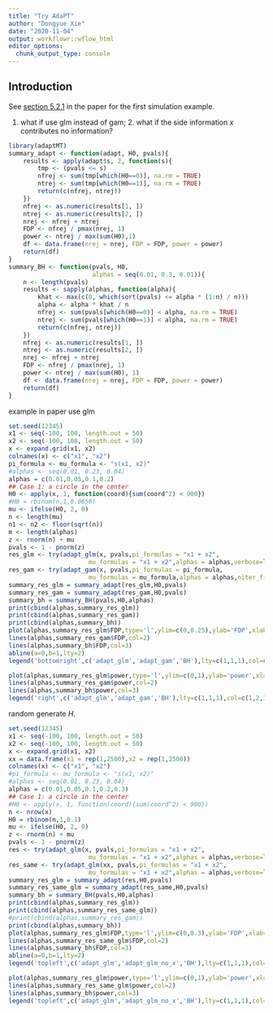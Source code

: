 ```yaml
---
title: "Try AdaPT"
author: "Dongyue Xie"
date: "2020-11-04"
output: workflowr::wflow_html
editor_options:
  chunk_output_type: console
---
```


## Introduction

See [section 5.2.1](https://arxiv.org/abs/1609.06035) in the paper for the first simulation example.

1. what if use glm instead of gam; 2. what if the side information $x$ contributes no information?

```r
library(adaptMT)
summary_adapt <- function(adapt, H0, pvals){
    results <- apply(adapt$s, 2, function(s){
        tmp <- (pvals <= s)
        nfrej <- sum(tmp[which(H0==0)], na.rm = TRUE)
        ntrej <- sum(tmp[which(H0==1)], na.rm = TRUE)
        return(c(nfrej, ntrej))
    })
    nfrej <- as.numeric(results[1, ])
    ntrej <- as.numeric(results[2, ])
    nrej <- nfrej + ntrej
    FDP <- nfrej / pmax(nrej, 1)
    power <- ntrej / max(sum(H0),1)
    df <- data.frame(nrej = nrej, FDP = FDP, power = power)
    return(df)
}
summary_BH <- function(pvals, H0,
                       alphas = seq(0.01, 0.3, 0.01)){
    n <- length(pvals)
    results <- sapply(alphas, function(alpha){
        khat <- max(c(0, which(sort(pvals) <= alpha * (1:n) / n)))
        alpha <- alpha * khat / n
        nfrej <- sum(pvals[which(H0==0)] < alpha, na.rm = TRUE)
        ntrej <- sum(pvals[which(H0==1)] < alpha, na.rm = TRUE)
        return(c(nfrej, ntrej))
    })
    nfrej <- as.numeric(results[1, ])
    ntrej <- as.numeric(results[2, ])
    nrej <- nfrej + ntrej
    FDP <- nfrej / pmax(nrej, 1)
    power <- ntrej / max(sum(H0), 1)
    df <- data.frame(nrej = nrej, FDP = FDP, power = power)
    return(df)
}
```


example in paper use glm 

```r
set.seed(12345)
x1 <- seq(-100, 100, length.out = 50)
x2 <- seq(-100, 100, length.out = 50)
x <- expand.grid(x1, x2)
colnames(x) <- c("x1", "x2")
pi_formula <- mu_formula <- "s(x1, x2)"
#alphas <- seq(0.01, 0.23, 0.04)
alphas = c(0.01,0.05,0.1,0.2)
## Case 1: a circle in the center
H0 <- apply(x, 1, function(coord){sum(coord^2) < 900})
#H0 = rbinom(n,1,0.0656)
mu <- ifelse(H0, 2, 0)
n <- length(mu)
n1 <- n2 <- floor(sqrt(n))
m <- length(alphas)
z <- rnorm(n) + mu
pvals <- 1 - pnorm(z)
res_glm <- try(adapt_glm(x, pvals,pi_formulas = "x1 + x2",
                      mu_formulas = "x1 + x2",alphas = alphas,verbose=list(print=F,fit=F,ms=F)))
res_gam <- try(adapt_gam(x, pvals,pi_formulas = pi_formula,
                      mu_formulas = mu_formula,alphas = alphas,niter_fit = 5))
summary_res_glm = summary_adapt(res_glm,H0,pvals)
summary_res_gam = summary_adapt(res_gam,H0,pvals)
summary_bh = summary_BH(pvals,H0,alphas)
print(cbind(alphas,summary_res_glm))
print(cbind(alphas,summary_res_gam))
print(cbind(alphas,summary_bh))
plot(alphas,summary_res_glm$FDP,type='l',ylim=c(0,0.25),ylab='FDP',xlab='target FDR level')
lines(alphas,summary_res_gam$FDP,col=2)
lines(alphas,summary_bh$FDP,col=3)
abline(a=0,b=1,lty=2)
legend('bottomright',c('adapt_glm','adapt_gam','BH'),lty=c(1,1,1),col=c(1,2,3))

plot(alphas,summary_res_glm$power,type='l',ylim=c(0,1),ylab='power',xlab='target FDR level')
lines(alphas,summary_res_gam$power,col=2)
lines(alphas,summary_bh$power,col=3)
legend('right',c('adapt_glm','adapt_gam','BH'),lty=c(1,1,1),col=c(1,2,3))
```


random generate $H$. 

```r
set.seed(12345)
x1 <- seq(-100, 100, length.out = 50)
x2 <- seq(-100, 100, length.out = 50)
x <- expand.grid(x1, x2)
xx = data.frame(x1 = rep(1,2500),x2 = rep(1,2500))
colnames(x) <- c("x1", "x2")
#pi_formula <- mu_formula <- "s(x1, x2)"
#alphas <- seq(0.01, 0.23, 0.04)
alphas = c(0.01,0.05,0.1,0.2,0.3)
## Case 1: a circle in the center
#H0 <- apply(x, 1, function(coord){sum(coord^2) < 900})
n <- nrow(x)
H0 = rbinom(n,1,0.1)
mu <- ifelse(H0, 2, 0)
z <- rnorm(n) + mu
pvals <- 1 - pnorm(z)
res <- try(adapt_glm(x, pvals,pi_formulas = "x1 + x2",
                      mu_formulas = "x1 + x2",alphas = alphas,verbose=list(print=F,fit=F,ms=F)))
res_same <- try(adapt_glm(xx, pvals,pi_formulas = "x1 + x2",
                      mu_formulas = "x1 + x2",alphas = alphas,verbose=list(print=F,fit=F,ms=F)))
summary_res_glm = summary_adapt(res,H0,pvals)
summary_res_same_glm = summary_adapt(res_same,H0,pvals)
summary_bh = summary_BH(pvals,H0,alphas)
print(cbind(alphas,summary_res_glm))
print(cbind(alphas,summary_res_same_glm))
#print(cbind(alphas,summary_res_gam))
print(cbind(alphas,summary_bh))
plot(alphas,summary_res_glm$FDP,type='l',ylim=c(0,0.3),ylab='FDP',xlab='target FDR level')
lines(alphas,summary_res_same_glm$FDP,col=2)
lines(alphas,summary_bh$FDP,col=3)
abline(a=0,b=1,lty=2)
legend('topleft',c('adapt_glm','adapt_glm_no_x','BH'),lty=c(1,1,1),col=c(1,2,3))

plot(alphas,summary_res_glm$power,type='l',ylim=c(0,1),ylab='power',xlab='target FDR level')
lines(alphas,summary_res_same_glm$power,col=2)
lines(alphas,summary_bh$power,col=3)
legend('topleft',c('adapt_glm','adapt_glm_no_x','BH'),lty=c(1,1,1),col=c(1,2,3))
```


